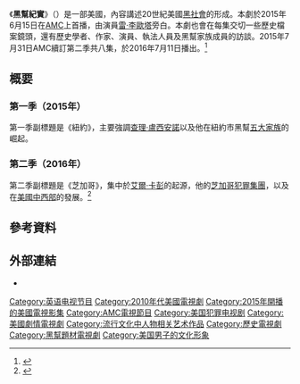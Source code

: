 {{expand|time=2016-10-13T15:03:18+00:00}}
{{Infobox television
| show_name                = 黑幫紀實<br />''The Making of the Mob''
| image                    = The Making of the Mob Logo.png
| image_upright            = 
| image_size               = 
| image_alt                = 
| caption                  = 
| show_name_2              = 
| genre                    = {{link-en|電視紀錄片|Television documentary}}
| creator                  = 
| based_on                 =
| developer                = 
| writer                   = 
| director                 = 
| narrated                 = [[雷·李歐塔|雷·李歐塔]]
| theme_music_composer     = 
| opentheme                = 
| endtheme                 = 
| composer                 = 
| country                  = 美國
| language                 =  英語
| num_seasons              = 2
| num_episodes             = 16
| list_episodes            =
| executive_producer       = {{plain list|
* Eliot Goldberg
* Marco Bresaz
* Stephen David
}}
| producer                 = 
| editor                   = 
| location                 = 
| cinematography           = 
| camera                   = 
| runtime                  = <!-- Reliable source required -->
| company                  = 
| distributor              = {{link-en|AMC Networks|AMC Networks|AMC Studios}}
| budget                   = 
| network                  = [[AMC_(TV_channel)|AMC]]
| picture_format           = 
| audio_format             = 
| first_run                = <!-- The nation in which the series first aired, if different from country parameter -->
| released                 = <!-- {{Start date|YYYY|MM|DD}} -->
| first_aired              = {{Start date|2015|6|15}}
| last_aired               = 現在
| preceded_by              = 
| followed_by              = 
| related                  = 
| website                  = http://www.amc.com/shows/the-making-of-the-mob
| website_title            = 
| production_website       = 
| production_website_title = 
}}
《'''黑幫紀實'''》（{{lang-en|'''''The Making of the Mob'''''}}）是一部美國{{link-en|電視紀錄片|Television documentary|電視紀錄片連續劇}}，內容講述20世紀美國[[黑社會|黑社會]]的形成。本劇於2015年6月15日在[[AMC_(TV_channel)|AMC]]上首播，由演員[[雷·李歐塔|雷·李歐塔]]旁白。本劇也會在每集交切一些歷史檔案鏡頭，還有歷史學者、作家、演員、執法人員及黑幫家族成員的訪談。2015年7月31日AMC續訂第二季共八集，於2016年7月11日播出。<ref>{{Cite web |url = http://variety.com/2015/tv/news/making-of-the-mob-renewed-season-2-amc-1201554472/ |title = AMC Renews 'The Making of the Mob' for Season 2 Based in Chicago |author = Elizabeth Wagmeister |date = 2015-07-31 |publisher = Variety |language = en |accessdate = 2016-10-13 |archive-date = 2016-10-10 |archive-url = https://web.archive.org/web/20161010235338/http://variety.com/2015/tv/news/making-of-the-mob-renewed-season-2-amc-1201554472/ |dead-url = no }}</ref>

== 概要 ==
=== 第一季（2015年） ===
{{main|紐約黑幫紀實}}
第一季副標題是《紐約》，主要強調[[查理·盧西安諾|查理·盧西安諾]]以及他在紐約市黑幫[[五大家族|五大家族]]的崛起。

=== 第二季（2016年） ===
{{main|芝加哥黑幫紀實}}
第二季副標題是《芝加哥》，集中於[[艾爾·卡彭|艾爾·卡彭]]的起源，他的[[芝加哥犯罪集團|芝加哥犯罪集團]]，以及在[[美國中西部|美國中西部]]的發展。<ref>{{Cite web |url = http://deadline.com/2015/07/the-west-docudrama-robert-redford-amc-1201488855/ |title = AMC Orders 'The West' Docudrama From Robert Redford, Renews 'Making Of The Mob' |author = Nellie Andreeva, Dominic Patten |date = 2015-07-31 |publisher = Deadline Hollywood |language = en |accessdate = 2016-10-13 |archive-date = 2016-08-11 |archive-url = https://web.archive.org/web/20160811044840/http://deadline.com/2015/07/the-west-docudrama-robert-redford-amc-1201488855/ |dead-url = no }}</ref>

== 參考資料 ==
{{reflist}}

== 外部連結 ==
* {{Official website|http://www.amc.com/shows/the-making-of-the-mob}}

{{DEFAULTSORT:Making of the Mob, The}}
[[Category:英语电视节目|Category:英语电视节目]]
[[Category:2010年代美國電視劇|Category:2010年代美國電視劇]]
[[Category:2015年開播的美國電視影集|Category:2015年開播的美國電視影集]]
[[Category:AMC電視節目|Category:AMC電視節目]]
[[Category:美国犯罪电视剧|Category:美国犯罪电视剧]]
[[Category:美國劇情電視劇|Category:美國劇情電視劇]]
[[Category:流行文化中人物相关艺术作品|Category:流行文化中人物相关艺术作品]]
[[Category:歷史電視劇|Category:歷史電視劇]]
[[Category:黑幫題材電視劇|Category:黑幫題材電視劇]]
[[Category:美国男子的文化形象|Category:美国男子的文化形象]]
